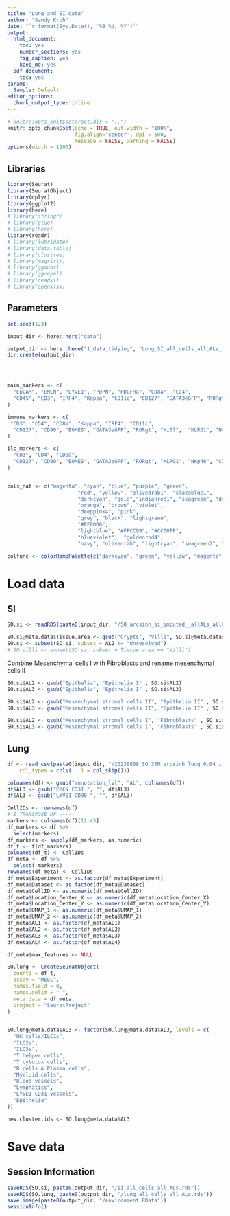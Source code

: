 ```yaml
---
title: "Lung and SI data"
author: "Sandy Kroh"
date: "`r format(Sys.Date(), '%B %d, %Y')`"
output:
  html_document:
    toc: yes
    number_sections: yes
    fig_caption: yes
    keep_md: yes
  pdf_document:
    toc: yes
params:
  Sample: Default
editor_options:
  chunk_output_type: inline
---
```


```r
# knitr::opts_knit$set(root.dir = "..")
knitr::opts_chunk$set(echo = TRUE, out.width = "100%", 
                      fig.align='center', dpi = 600, 
                      message = FALSE, warning = FALSE)
options(width = 1200)
```

## Libraries

```r
library(Seurat)
library(SeuratObject)
library(dplyr)
library(ggplot2)
library(here)
# library(stringr)
# library(glue)
# library(here)
library(readr)
# library(lubridate)
# library(data.table)
# library(clustree)
# library(magrittr)
# library(ggpubr)
# library(ggrepel)
# library(readxl)
# library(openxlsx)
```

## Parameters

```r
set.seed(123)

input_dir <- here::here("data")

output_dir <- here::here("1_data_tidying", "Lung_SI_all_cells_all_ALs_files")
dir.create(output_dir)




main_markers <- c(
  "EpCAM", "EMCN", "LYVE1", "PDPN", "PDGFRa", "CD8a", "CD4",
  "CD45", "CD3", "IRF4", "Kappa", "CD11c", "CD127", "GATA3eGFP", "RORgt"
)

immune_markers <- c(
 "CD3", "CD4", "CD8a", "Kappa", "IRF4", "CD11c",
  "CD127", "CD90", "EOMES", "GATA3eGFP", "RORgt", "Ki67",  "KLRG1", "NKp46", "CD117", "Areg", "CCR6", "CD44", "MHCII", "Sca1"
)

ilc_markers <- c(
  "CD3", "CD4", "CD8a",
  "CD127", "CD90", "EOMES", "GATA3eGFP", "RORgt", "KLRG1", "NKp46", "CD117", "CCR6", "MHCII", "Ki67", "Areg", "IRF4", "Sca1", "CD44"
)


cols_nat <- c("magenta", "cyan", "blue", "purple", "green", 
                       "red", "yellow", "olivedrab1", "slateblue1", 
                       "darkcyan", "gold","indianred1", "seagreen", "deeppink", 
                       "orange", "brown", "violet",
                       "deeppink4", "pink", 
                       "grey", "black", "lightgreen", 
                       "#FF0066",  
                       "lightblue", "#FFCC99", "#CC00FF", 
                       "blueviolet",  "goldenrod4", 
                       "navy", "olivedrab", "lightcyan", "seagreen2", "darkviolet", "lightpink", "slateblue4", "olivedrab2")

colfunc <- colorRampPalette(c("darkcyan", "green", "yellow", "magenta", "purple"))

```

# Load data

## SI

```r

SO.si <- readRDS(paste0(input_dir, "/SO_arcsinh_si_imputed__allALs_allCells.rds"))

SO.si@meta.data$Tissue.area <- gsub("Crypts", "Villi", SO.si@meta.data$Tissue.area)
SO.si <- subset(SO.si, subset = AL2 != "Unresolved")
# SO.villi <- subset(SO.si, subset = Tissue.area == "Villi")

```

Combine Mesenchymal cells I with Fibroblasts and rename mesenchymal cells II

```r
SO.si$AL2 <- gsub("Epithelia", "Epithelia I" , SO.si$AL2)
SO.si$AL3 <- gsub("Epithelia", "Epithelia I" , SO.si$AL3)

SO.si$AL2 <- gsub("Mesenchymal stromal cells II", "Epithelia II" , SO.si$AL2)
SO.si$AL3 <- gsub("Mesenchymal stromal cells II", "Epithelia II" , SO.si$AL3)

SO.si$AL2 <- gsub("Mesenchymal stromal cells I", "Fibroblasts" , SO.si$AL2)
SO.si$AL3 <- gsub("Mesenchymal stromal cells I", "Fibroblasts" , SO.si$AL3)

```

## Lung

```r

df <- read_csv(paste0(input_dir, "/20230808_SO_33M_arcsinh_lung_0.04_imputed_quantification_all_cells.csv"), 
    col_types = cols(...1 = col_skip()))

colnames(df) <- gsub("annotation_lvl", "AL", colnames(df))
df$AL3 <- gsub("EMCN CD31 ", "", df$AL3)
df$AL3 <- gsub("LYVE1 CD90 ", "", df$AL3)

CellIDs <- rownames(df)
# 2 TRANSPOSE DF -----
markers <- colnames(df)[12:43]
df_markers <- df %>%
  select(markers)
df_markers <- sapply(df_markers, as.numeric)
df_t <- t(df_markers)
colnames(df_t) <- CellIDs 
df_meta <- df %>%
  select(-markers) 
rownames(df_meta) <- CellIDs 
df_meta$Experiment <- as.factor(df_meta$Experiment)
df_meta$Dataset <- as.factor(df_meta$Dataset)
df_meta$CellID <- as.numeric(df_meta$CellID)
df_meta$Location_Center_X <- as.numeric(df_meta$Location_Center_X)
df_meta$Location_Center_Y <- as.numeric(df_meta$Location_Center_Y)
df_meta$UMAP_1 <- as.numeric(df_meta$UMAP_1)
df_meta$UMAP_2 <- as.numeric(df_meta$UMAP_2)
df_meta$AL1 <- as.factor(df_meta$AL1)
df_meta$AL2 <- as.factor(df_meta$AL2)
df_meta$AL3 <- as.factor(df_meta$AL3)
df_meta$AL4 <- as.factor(df_meta$AL4)

df_meta$max_features <- NULL

SO.lung <- CreateSeuratObject(
  counts = df_t,
  assay = "MELC",
  names.field = 0,
  names.delim = "_",
  meta.data = df_meta,
  project = "SeuratProject"
)


SO.lung@meta.data$AL3 <- factor(SO.lung@meta.data$AL3, levels = c(
  "NK cells/ILC1s", 
  "ILC2s", 
  "ILC3s", 
  "T helper cells", 
  "T cytotox cells", 
  "B cells & Plasma cells", 
  "Myeloid cells", 
  "Blood vessels", 
  "Lymphatics", 
  "LYVE1 CD31 vessels", 
  "Epithelia"
))

new.cluster.ids <- SO.lung@meta.data$AL3


```

# Save data

## Session Information

```r
saveRDS(SO.si, paste0(output_dir, "/si_all_cells_all_ALs.rds"))
saveRDS(SO.lung, paste0(output_dir, "/lung_all_cells_all_ALs.rds"))
save.image(paste0(output_dir, "/environment.RData"))
sessionInfo()
```
